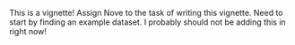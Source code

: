 This is a vignette!
Assign Nove to the task of writing this vignette.
Need to start by finding an example dataset.
I probably should not be adding this in right now!
